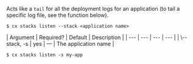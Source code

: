 Acts like a `tail` for all the deployment logs for an application (to tail a specific log file, see the function below).

<Tabs >
<Tab label="Usage">

```shell
$ cx stacks listen --stack <application name>
```
</Tab>
    
<Tab label="arguments">
| Argument | Required? | Default | Description |
|  ---  |  ---  |  ---  |  ---  |
| \--stack, -s <application name> | yes | — | The application name |
</Tab>
<Tab label="examples">

```shell
$ cx stacks listen -s my-app
```

</Tab>
</Tabs>